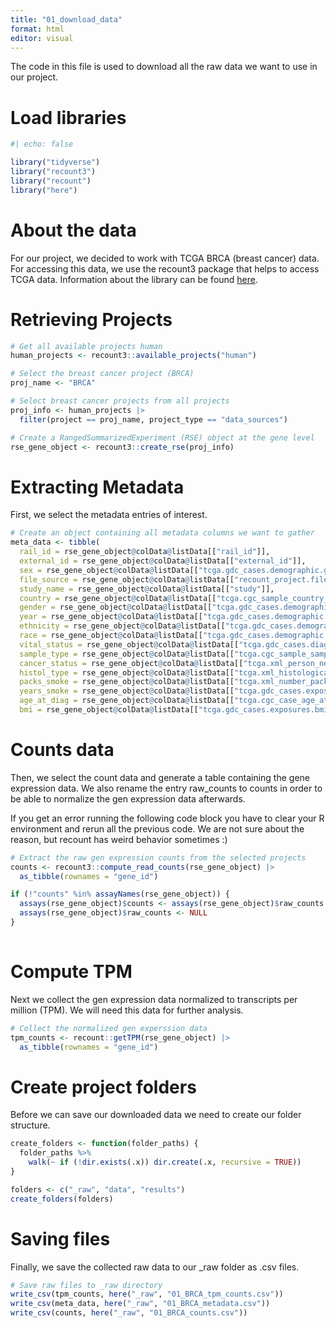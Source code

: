 ```yaml
---
title: "01_download_data"
format: html
editor: visual
---
```


The code in this file is used to download all the raw data we want to use in our project.

# Load libraries

```r
#| echo: false

library("tidyverse")
library("recount3")
library("recount")
library("here")
```

# About the data

For our project, we decided to work with TCGA BRCA (breast cancer) data. For accessing this data, we use the recount3 package that helps to access TCGA data. Information about the library can be found [here](#0).

# Retrieving Projects

```r
# Get all available projects human
human_projects <- recount3::available_projects("human")

# Select the breast cancer project (BRCA)
proj_name <- "BRCA"

# Select breast cancer projects from all projects
proj_info <- human_projects |>
  filter(project == proj_name, project_type == "data_sources")

# Create a RangedSummarizedExperiment (RSE) object at the gene level
rse_gene_object <- recount3::create_rse(proj_info)
```

# Extracting Metadata

First, we select the metadata entries of interest.

```r
# Create an object containing all metadata columns we want to gather
meta_data <- tibble(
  rail_id = rse_gene_object@colData@listData[["rail_id"]],
  external_id = rse_gene_object@colData@listData[["external_id"]],
  sex = rse_gene_object@colData@listData[["tcga.gdc_cases.demographic.gender"]],
  file_source = rse_gene_object@colData@listData[["recount_project.file_source"]],
  study_name = rse_gene_object@colData@listData[["study"]],
  country = rse_gene_object@colData@listData[["tcga.cgc_sample_country_of_sample_procurement"]],
  gender = rse_gene_object@colData@listData[["tcga.gdc_cases.demographic.gender"]],
  year = rse_gene_object@colData@listData[["tcga.gdc_cases.demographic.year_of_birth"]],
  ethnicity = rse_gene_object@colData@listData[["tcga.gdc_cases.demographic.ethnicity"]],
  race = rse_gene_object@colData@listData[["tcga.gdc_cases.demographic.race"]],
  vital_status = rse_gene_object@colData@listData[["tcga.gdc_cases.diagnoses.vital_status"]],
  sample_type = rse_gene_object@colData@listData[["tcga.cgc_sample_sample_type"]],
  cancer_status = rse_gene_object@colData@listData[["tcga.xml_person_neoplasm_cancer_status"]],
  histol_type = rse_gene_object@colData@listData[["tcga.xml_histological_type"]],
  packs_smoke = rse_gene_object@colData@listData[["tcga.xml_number_pack_years_smoked"]],
  years_smoke = rse_gene_object@colData@listData[["tcga.gdc_cases.exposures.years_smoked"]],
  age_at_diag = rse_gene_object@colData@listData[["tcga.cgc_case_age_at_diagnosis"]],
  bmi = rse_gene_object@colData@listData[["tcga.gdc_cases.exposures.bmi"]])
```

# Counts data

Then, we select the count data and generate a table containing the gene expression data. We also rename the entry raw_counts to counts in order to be able to normalize the gen expression data afterwards.

If you get an error running the following code block you have to clear your R environment and rerun all the previous code. We are not sure about the reason, but recount has weird behavior sometimes :)

```r
# Extract the raw gen expression counts from the selected projects
counts <- recount3::compute_read_counts(rse_gene_object) |>
  as_tibble(rownames = "gene_id")

if (!"counts" %in% assayNames(rse_gene_object)) {
  assays(rse_gene_object)$counts <- assays(rse_gene_object)$raw_counts
  assays(rse_gene_object)$raw_counts <- NULL
}
  
```

# Compute TPM

Next we collect the gen expression data normalized to transcripts per million (TPM). We will need this data for further analysis.

```r
# Collect the normalized gen experssion data
tpm_counts <- recount::getTPM(rse_gene_object) |>
  as_tibble(rownames = "gene_id")
```

# Create project folders

Before we can save our downloaded data we need to create our folder structure.

```r
create_folders <- function(folder_paths) {
  folder_paths %>%
    walk(~ if (!dir.exists(.x)) dir.create(.x, recursive = TRUE))
}

folders <- c("_raw", "data", "results")
create_folders(folders)

```

# Saving files

Finally, we save the collected raw data to our \_raw folder as .csv files.

```r
# Save raw files to _raw directory
write_csv(tpm_counts, here("_raw", "01_BRCA_tpm_counts.csv"))
write_csv(meta_data, here("_raw", "01_BRCA_metadata.csv"))
write_csv(counts, here("_raw", "01_BRCA_counts.csv"))
```
